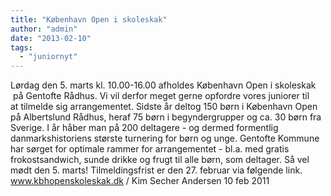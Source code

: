 ```yaml
---
title: "København Open i skoleskak"
author: "admin"
date: "2013-02-10"
tags: 
  - "juniornyt"
---
```


Lørdag den 5. marts kl. 10.00-16.00 afholdes København Open i skoleskak  på Gentofte Rådhus. Vi vil derfor meget gerne opfordre vores juniorer til at tilmelde sig arrangementet. Sidste år deltog 150 børn i København Open på Albertslund Rådhus, heraf 75 børn i begyndergrupper og ca. 30 børn fra Sverige. I år håber man på 200 deltagere - og dermed formentlig danmarkshistoriens største turnering for børn og unge. Gentofte Kommune har sørget for optimale rammer for arrangementet - bl.a. med gratis frokostsandwich, sunde drikke og frugt til alle børn, som deltager. Så vel mødt den 5. marts! Tilmeldingsfrist er den 27. februar via følgende link. <a href="http://www.kbhopenskoleskak.dk/" target="\_blank">www.kbhopenskoleskak.dk</a> / Kim Secher Andersen 10 feb 2011
